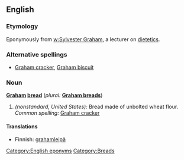 ==English==

===Etymology===
Eponymously from [[w:Sylvester Graham]], a lecturer on [[dietetics]].

===Alternative spellings===
* [[Graham cracker]], [[Graham biscuit]]

===Noun===
'''[[Graham]] [[bread]]'''  (''plural:'' '''[[Graham breads]]''')
# ''(nonstandard, United States):'' Bread made of unbolted wheat flour.  ''Common spelling:'' [[Graham cracker]]

====Translations====
*Finnish: [[grahamleipä]]

[[Category:English eponyms]]
[[Category:Breads]]